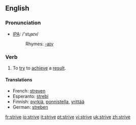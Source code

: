 ==English==

===Pronunciation===
*[[w:IPA|IPA]]: /'stɻaɪv/
*:Rhymes: [[Rhymes:English:-aɪv|-aɪv]]

===Verb===
{{irregverb|'''to strive'''|'''[[strives]]'''|'''[[strove]]'''|'''[[striven]]'''|'''[[striving]]'''}}

# To [[try]] to [[achieve]] a [[result]].

====Translations====
{{top}}
*French: [[streven]]
*Esperanto: [[strebi]]
*Finnish: [[pyrkiä]], [[ponnistella]], [[yrittää]]
*German: [[streben]]
{{bottom}}

[[fr:strive]]
[[io:strive]]
[[it:strive]]
[[pt:strive]]
[[vi:strive]]
[[uk:strive]]
[[zh:strive]]